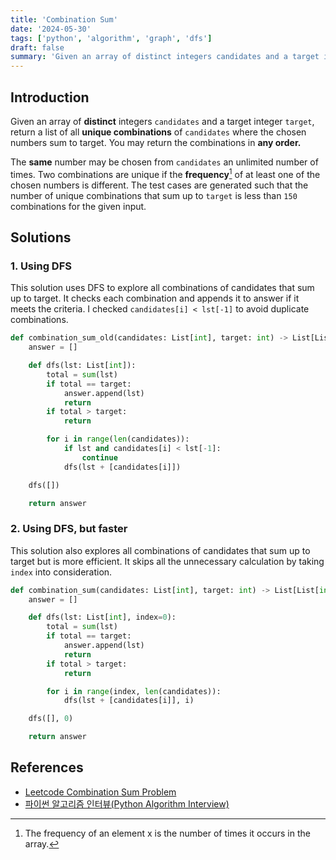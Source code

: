 ```yaml
---
title: 'Combination Sum'
date: '2024-05-30'
tags: ['python', 'algorithm', 'graph', 'dfs']
draft: false
summary: 'Given an array of distinct integers candidates and a target integer target, return a list of all unique combinations of candidates where the chosen numbers sum to target. '
---
```


## Introduction
Given an array of **distinct** integers `candidates` and a target integer `target`, 
return a list of all **unique combinations** of `candidates` where the chosen numbers sum to target. 
You may return the combinations in **any order.**

The **same** number may be chosen from `candidates` an unlimited number of times.
Two combinations are unique if the **frequency**[^1] of at least one of the chosen numbers is different.
The test cases are generated such that the number of unique combinations that sum up to `target` is 
less than `150` combinations for the given input.


## Solutions
### 1. Using DFS
This solution uses DFS to explore all combinations of candidates that sum up to target. 
It checks each combination and appends it to answer if it meets the criteria. 
I checked `candidates[i] < lst[-1]` to avoid duplicate combinations. 

```python:main.py
def combination_sum_old(candidates: List[int], target: int) -> List[List[int]]:
    answer = []

    def dfs(lst: List[int]):
        total = sum(lst)
        if total == target:
            answer.append(lst)
            return
        if total > target:
            return

        for i in range(len(candidates)):
            if lst and candidates[i] < lst[-1]:
                continue
            dfs(lst + [candidates[i]])

    dfs([])

    return answer
```

### 2. Using DFS, but faster
This solution also explores all combinations of candidates that sum up to target 
but is more efficient. It skips all the unnecessary calculation by taking `index` into consideration.

```python:main.py
def combination_sum(candidates: List[int], target: int) -> List[List[int]]:
    answer = []

    def dfs(lst: List[int], index=0):
        total = sum(lst)
        if total == target:
            answer.append(lst)
            return
        if total > target:
            return

        for i in range(index, len(candidates)):
            dfs(lst + [candidates[i]], i)

    dfs([], 0)

    return answer
```

## References

- [Leetcode Combination Sum Problem](https://leetcode.com/problems/combination-sum)
- [파이썬 알고리즘 인터뷰(Python Algorithm Interview)](https://www.aladin.co.kr/shop/wproduct.aspx?ItemId=245495826)

[^1]: The frequency of an element x is the number of times it occurs in the array.